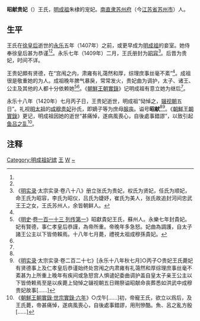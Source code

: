 {{東亞女性歷史人物
|名稱 =贵妃王氏
|身份 =明朝妃嫔
|位號=昭容→贵妃
|出生地=蘇州
|逝世年=1420年
|諡號=昭獻
|夫=[[永樂帝|永樂帝]]
}}
'''昭献贵妃'''（{{bd|14世纪||1420年||catIdx=Wang,王}}）王氏，[[明成祖|明成祖]]朱棣的宠妃。[[南直隶|南直隶]][[苏州府|苏州府]]（今[[江苏省|江苏省]][[苏州市|苏州市]]）人。
==生平==

王氏在[[仁孝文皇后|徐皇后]]逝世的[[永乐|永乐]]五年（1407年）之前，或更早成为[[明成祖|明成祖]]的妾室。她侍奉徐皇后甚为恭谨<ref name="a1"/><ref name="a2"/>。永乐七年（1409年）二月，王氏册封为[[昭容|昭容]]<ref>《[[明实录|明实录]]·太宗实录·卷八十八》册立张氏为贵妃，权氏为贤妃，任氏为顺妃，命王氏为昭容，李氏为昭仪，吕氏为婕妤，崔氏为美人，张氏故追封河间忠武王王之女，王氏苏州人，余皆朝鲜人。</ref>。后晋为贵妃，时间不详。

王贵妃頗有贤德，在“宫闱之内，肃雍有礼蔼然和厚，综理庶事丝毫不紊”<ref name="a2"/>。成祖很是敬重她的为人。成祖晚年脾气暴戾，常常发火，贵妃曲为调护，太子、诸王、公主及其他的人都十分依赖她<ref name="a1">《[[明史|明史]]·[[s:明史/卷113|卷一百一十三 列传第一]]》昭獻貴妃王氏，蘇州人。永樂七年封貴妃。妃有賢德，事仁孝皇后恭謹，為帝所重。帝晚年多急怒。妃曲為調護，自太子諸王公主以下皆倚賴焉。十八年七月薨，禮視太祖成穆孫貴妃。</ref><ref name="a2"/>。《[[朝鮮王朝實錄|朝鮮王朝實錄]]》记明成祖有意立她为继后<ref name="a3"/>。

永乐十八年（1420年）七月丙子日，王贵妃逝世，明成祖“恸悼之，[[辍朝|辍视朝]]五日”。礼视[[明太祖|明太祖]]的[[成穆贵妃_(明)|成穆贵妃]]孙氏，即嫡子等为庶母[[五服|服丧]]。谥号'''昭献'''<ref name="a1"/><ref name="a2">《[[明实录|明实录]]·太宗实录·卷二百二十七》[永乐十八年秋七月]○丙子○贵妃王氏薨妃有贤德事上及仁孝皇后恭谨始终处宫闱之内肃雍有礼蔼然和厚综理庶事丝毫不紊甚为上所重上晚年有疾间或急怒宫人惧谴妃委曲调护盖自皇太子亲王公主以下皆倚赖焉至是以疾薨上恸悼之辍视朝五日赐祭谥昭献命丧葬悉如洪武中成穆贵妃故事[……]</ref>。《[[朝鮮王朝實錄|朝鮮王朝實錄]]》更记，明成祖因她的逝世“甚痛悼，遂病風喪心，自後處事錯謬”，以致引起[[鱼吕之乱|鱼吕之乱]]<ref name="a3">《[[s:朝鮮王朝實錄/世宗實錄/六年#10月17日|朝鮮王朝實錄·世宗實錄·六年]]》○戊午[……]初，帝寵王氏，欲立以爲后，及王氏薨，帝甚痛悼，遂病風喪心，自後處事錯謬，用刑慘酷。魚、呂之亂方殷[……]</ref>。

== 注释 ==
<div class="references-small">
<references />
</div>

{{明成祖皇室}}
[[Category:明成祖妃嫔|Category:明成祖妃嫔]]
[[Category:明朝贵妃|王]]
[[Category:苏州人|W]]
[[Category:王姓|~]]